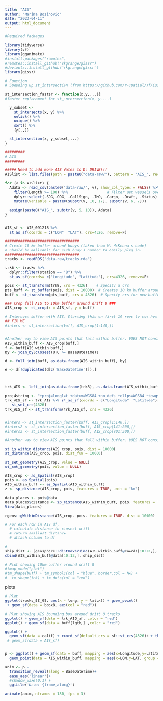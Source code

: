 ```yaml
---
title: "AIS"
author: "Marina Bozinovic"
date: "2023-04-11"
output: html_document
---
```

```r
#Required Packages

library(tidyverse)
library(sf)
library(gganimate)
#install.packages("remotes")
#remotes::install_github("skgrange/gissr")
#devtools::install_github("skgrange/gissr")
library(gissr)
```

```r
# Function
# Speeding up st_intersection (from https://github.com/r-spatial/sf/issues/801)

st_intersection_faster <- function(x,y,...){
#faster replacement for st_intersection(x, y,...)

  y_subset <-
    st_intersects(x, y) %>%
    unlist() %>%
    unique() %>%
    sort() %>%
    {y[.,]}

  st_intersection(x, y_subset,...)
}


```



```r
#########
# AIS
#########

##### Need to add more AIS dates to D: DRIVE!!!
AISlist <- list.files(path = paste0("data-raw/"), pattern = "AIS_", recursive = TRUE)

for (v in AISlist) {
  Adata <- read_csv(paste0("data-raw/", v), show_col_types = FALSE) %>%
    filter(Length >= 100) %>%                  # Filter out vessels over 100m in length
    dplyr::select(-SOG,-COG, -CallSign, -IMO, -Cargo, -Draft, -Status) %>%  #Remove unnecessary columns
    mutate(variable = paste0(substr(v, 16, 17), substr(v, 6, 7)))
  
  assign(paste0("AIS_", substr(v, 5, 10)), Adata)
}


AIS_sf <- AIS_091218 %>%
  st_as_sf(coords = c("LON", "LAT"), crs=4326, remove=F)
```

```r
##################################
# Create 10 km buffer around buoys (taken from M. McKenna's code)
# Should be malleable for each buoy's number to easily plug in.
##################################
tracks <- readRDS("data-raw/tracks.rda")

trk8 <- tracks %>% 
  dplyr::filter(station == "8") %>%
  st_as_sf(coords= c("Longitude", "Latitude"), crs=4326, remove=F)

pois <- st_transform(trk8, crs = 4326)    # Specify a crs
pts_buff <- st_buffer(pois, dist = 10000)  # Creates 10 km buffer around buoy points 10 km (10000m)
buff <- st_transform(pts_buff, crs = 4326)  # Specify crs for new buffer

### Crop full AIS to 10km buffer around drift 8 ###
AIS_crop <- st_crop(x = AIS_sf, y = buff)
```

```r
# Intersect buffer with AIS. Starting this on first 10 rows to see how slowly it goes. 
## FIX ME
#inters <- st_intersection(buff, AIS_crop[1:140,])


#Another way to view AIS points that fall within buffer. DOES NOT consider time.
AIS_within_buff <- AIS_crop[buff,]
f <- buff[AIS_within_buff,]
by <- join_by(closest(UTC >= BaseDateTime))

d <- full_join(buff, as.data.frame(AIS_within_buff), by)

e <- d[!duplicated(d[c('BaseDateTime')]),]  



trk_AIS <- left_join(as.data.frame(trk8), as.data.frame(AIS_within_buff), by)

proj4string <- "+proj=longlat +datum=WGS84 +no_defs +ellps=WGS84 +towgs84=0,0,0"
trk_AIS_sf <- trk_AIS %>% st_as_sf(coords = c("Longitude", "Latitude"), crs=projcrs, remove=F)# %>%
   st_set_crs(4326)
trk_AIS_sf <- st_transform(trk_AIS_sf, crs = 4326)


#inters <- st_intersection_faster(buff, AIS_crop[1:140,])
#inters2 <- st_intersection_faster(buff, AIS_crop[141:200,])
#inters3 <- st_intersection_faster(buff, AIS_crop[201:300,])

#Another way to view AIS points that fall within buffer. DOES NOT consider time.

st_is_within_distance(AIS_crop, pois, dist = 10000)
st_distance(AIS_crop, pois, dist_fun = 10000)

st_set_geometry(AIS_crop, value = NULL)
st_set_geometry(pois, value = NULL)

AIS_crop <- as_Spatial(AIS_crop)
pois <- as_Spatial(pois)
AIS_within_buff <- as_Spatial(AIS_within_buff)
z <- sp_distance(AIS_crop, pois, features = TRUE, unit = "km")

data_places <- pois@data
data_places$distance <- sp_distance(AIS_within_buff, pois, features = TRUE, unit = "km")
View(data_places)

rgeos::gWithinDistance(AIS_crop, pois, features = TRUE, dist = 10000)
```
```r
# For each row in AIS df,
  # calculate distance to closest drift
  # return smallest distance
  # attach column to df

# 
ship_dist <- (geosphere::distHaversine(AIS_within_buff@coords[10:13,], pois))/1000
cbind(AIS_within_buff@data[10:13,], ship_dist)
```



```r
# Plot showing 10km buffer around drift 8
#tmap_mode("plot")
#tm_shape(buff) + tm_symbols(col = "blue", border.col = NA) +
#  tm_shape(trk) + tm_dots(col = "red")
```


plots
```r
# Plot
ggplot(tracks_SS_08, aes(x = long, y = lat.x)) + geom_point() 
 + geom_sf(data = bbox8, aes(col = "red"))

# Plot showing AIS bounding box around drift 8 tracks
ggplot() + geom_sf(data = trk_AIS_sf, color = "red")
ggplot() + geom_sf(data = buff[lgth,] ,color = "red")

ggplot() +
  geom_sf(data = calif) + coord_sf(default_crs = sf::st_crs(4326)) + theme_bw()
 # geom_sf(data = AIS_sf)


p <- ggplot() + geom_sf(data = buff, mapping = aes(x=Longitude,y=Latitude)) +
  geom_point(data = AIS_within_buff, mapping = aes(x=LON,y=LAT, group = VesselName), color = "red")

anim <- p +
  transition_reveal(along = BaseDateTime)+
  ease_aes('linear')+
  #shadow_wake(0.1) +
  ggtitle("Date: {frame_along}")

animate(anim, nframes = 180, fps = 3)
```

